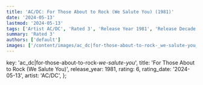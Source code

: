 ```yaml
---
title: 'AC/DC: For Those About to Rock (We Salute You) (1981)'
date: '2024-05-13'
lastmod: '2024-05-13'
tags: ['Artist AC/DC', 'Rated 3', 'Release Year 1981', 'Release Decade 1980']
summary: 'Rated 3'
authors: ['default']
images: ['/content/images/ac_dc|for-those-about-to-rock-_we-salute-you_.jpg']
---
```


  key: 'ac_dc|for-those-about-to-rock-_we-salute-you_',
  title: 'For Those About to Rock (We Salute You)',
  release_year: 1981,
  rating: 6,
  rating_date: '2024-05-13',
  artist: 'AC/DC',
};

<MusicRating data={data} />
